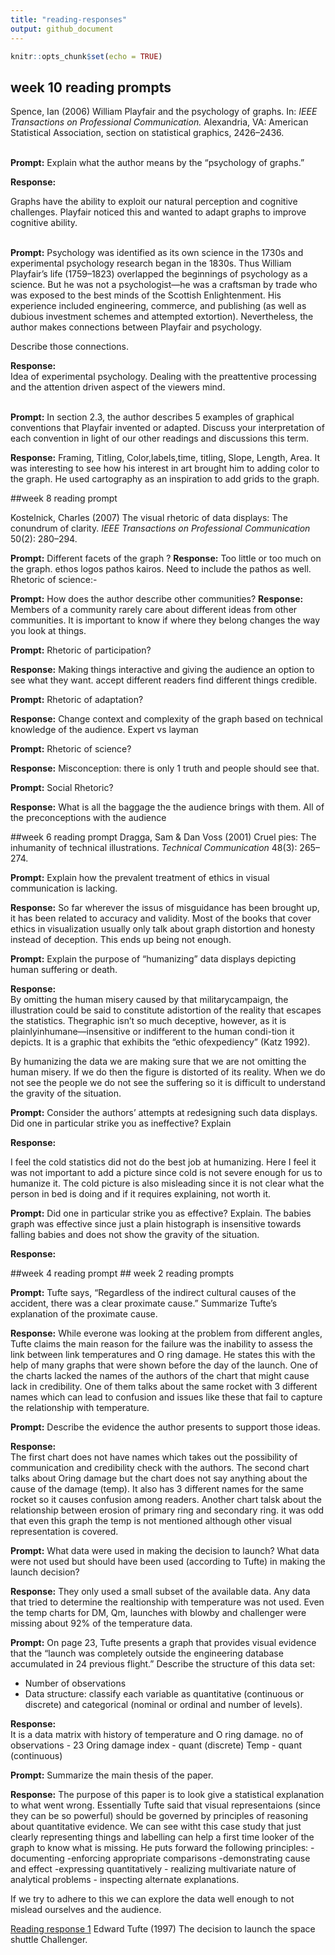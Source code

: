 ```yaml
---
title: "reading-responses"
output: github_document
---
```


```r
knitr::opts_chunk$set(echo = TRUE)
```

## week 10 reading prompts  

Spence, Ian (2006) William Playfair and the psychology of graphs. In: *IEEE
Transactions on Professional Communication.* Alexandria, VA: American
Statistical Association, section on statistical graphics, 2426--2436.

<br>
**Prompt:** Explain what the author means by the "psychology of graphs." 

**Response:** 

Graphs have the ability to exploit our natural perception and cognitive challenges. Playfair noticed this and wanted to adapt graphs to improve cognitive ability.

<br>
**Prompt:**  Psychology was identified as its own science in the 1730s and 
experimental psychology research began in the 1830s. Thus William Playfair's 
life (1759--1823) overlapped the beginnings of psychology as a science. But 
he was not a psychologist---he was a craftsman by trade who was exposed to the 
best minds of the Scottish Enlightenment. His experience included engineering, 
commerce, and publishing (as well as dubious investment schemes and attempted 
extortion). Nevertheless, the author makes connections between Playfair and 
psychology. 

Describe those connections.  

**Response:**  
Idea of experimental psychology. Dealing with the preattentive processing and the attention driven aspect of the viewers mind.


<br>
**Prompt:** In section 2.3, the author describes 5 examples of graphical 
conventions that Playfair invented or adapted. Discuss your interpretation of 
each convention in light of our other readings and discussions this term. 

**Response:** 
Framing, Titling, Color,labels,time, titling, Slope, Length, Area. It was interesting to see how his interest in art brought him to adding color to the graph. He used cartography as an inspiration to add grids to the graph.




##week 8 reading prompt

Kostelnick, Charles (2007) The visual rhetoric of data displays: The conundrum
of clarity. *IEEE Transactions on Professional Communication* 50(2): 280--294.

**Prompt:** 
Different facets of the graph  ? 
**Response:** 
Too little or too much on the graph. ethos logos pathos kairos. Need to include the pathos as well.
Rhetoric of science:- 


**Prompt:** 
How does the author describe other communities?
**Response:**
Members of a community rarely care about different ideas from other communities. It is important to know if where they belong changes the way you look at things.


**Prompt:**
Rhetoric of participation?

**Response:** 
Making things interactive and giving the audience an option to see what they want. accept different readers find different things credible.

**Prompt:**
Rhetoric of adaptation?

**Response:** 
Change context and complexity of the graph based on technical knowledge of the audience. Expert vs layman


**Prompt:**
Rhetoric of science?

**Response:** 
Misconception: there is only 1 truth and people should see that.



**Prompt:**
Social Rhetoric?

**Response:** 
What is all the baggage the the audience brings with them. All of the preconceptions with the audience      

##week 6 reading prompt
Dragga, Sam & Dan Voss (2001) Cruel pies: The inhumanity of technical
illustrations. *Technical Communication* 48(3): 265--274.

**Prompt:** Explain how the prevalent treatment of ethics in visual communication is lacking.

**Response:** 
So far wherever the issus of misguidance has been brought up, it has been related to accuracy and validity. Most of the books that cover ethics in visualization usually only talk about graph distortion and honesty instead of deception. This ends up being not enough.


**Prompt:** Explain the purpose of "humanizing" data displays depicting human suffering or death. 

**Response:**  
By omitting the human misery caused by that militarycampaign,  the  illustration  could  be  said  to  constitute  adistortion  of  the  reality  that  escapes  the  statistics.  Thegraphic isn’t so much deceptive, however, as it is plainlyinhumane—insensitive or indifferent to the human condi-tion it depicts. It is a graphic that exhibits the “ethic ofexpediency” (Katz 1992).

By humanizing the data we are making sure that we are not omitting the human misery. If we do then the figure is distorted of its reality. When we do not see the people we do not see the suffering so it is difficult to understand the gravity of the situation.


**Prompt:**  Consider the authors' attempts at redesigning such data displays. Did one in particular strike you as ineffective? Explain    

**Response:** 

I feel the cold statistics did not do the best job at humanizing. Here I feel it was not important to add a picture since cold is not severe enough for us to humanize it. The cold picture is also misleading since it is not clear what the person in bed is doing and if it requires explaining, not worth it.


**Prompt:**  Did one in particular strike you as effective? Explain. 
The babies graph was effective since just a plain histograph is insensitive towards falling babies and does not show the gravity of the situation.


**Response:** 










##week 4 reading prompt
## week 2 reading prompts  



**Prompt:** Tufte says, "Regardless of the indirect cultural causes of the
accident, there was a clear proximate cause." Summarize Tufte's explanation 
of the proximate cause.  

**Response:** 
While everone was looking at the problem from different angles, Tufte claims the main reason for the failure was the inability to assess the link between link temperatures and O ring damage. He states this with the help of many graphs that were shown before the day of the launch. One of the charts lacked the names of the authors of the chart that might cause lack in credibility. One of them talks about the same rocket with 3 different names which can lead to confusion and issues like these that fail to capture the relationship with temperature.

**Prompt:** Describe the evidence the author presents to support those ideas.

**Response:**  
The first chart does not have names which takes out the possibility of communication and credibility check with the authors. The second chart talks about Oring damage but the chart does not say anything about the cause of the damage (temp). It also has 3 different names for the same rocket so it causes confusion among readers. Another chart talsk about the relationship between erosion of primary ring and secondary ring. it was odd that even this graph the temp is not mentioned although other visual representation is covered.

**Prompt:** What data were used in making the decision to launch? What data 
were not used but should have been used (according to Tufte) in making the
launch decision?

**Response:** 
They only used a small subset of the available data.
Any data that tried to determine the realtionship with temperature was not used. Even the temp charts for DM, Qm, launches with blowby and challenger were missing about 92% of the temperature data.


**Prompt:** On page 23, Tufte presents a graph that provides visual evidence
that the "launch was completely outside the engineering database accumulated 
in 24 previous flight." Describe the structure of this data set:

- Number of observations 
- Data structure: classify each variable as quantitative (continuous or discrete) and categorical (nominal or ordinal and number of levels). 

**Response:**  
It is a data matrix with history of temperature and O ring damage.
no of observations - 23
Oring damage index - quant (discrete)
Temp - quant (continuous)

**Prompt:** Summarize the main thesis of the paper.  

**Response:** 
The purpose of this paper is to look give a statistical explanation to what went wrong. Essentially Tufte said that visual representaions (since they can be so powerful) should be governed by principles of reasoning about quantitative evidence. We can see witht this case study that just clearly representing things and labelling can help a first time looker of the graph to know what is missing. He puts forward the following principles:
- documenting
-enforcing appropriate comparisons
-demonstrating cause and effect
-expressing quantitatively
- realizing multivariate nature of analytical problems
- inspecting alternate explanations.

If we try to adhere to this we can explore the data well enough to not mislead ourselves and the audience.

[Reading response 1](reports/reading-response-1-Tufte-1997.md) Edward Tufte (1997) The decision to launch the space shuttle Challenger.    
